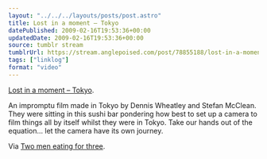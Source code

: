 ```yaml
---
layout: "../../../layouts/posts/post.astro"
title: Lost in a moment – Tokyo
datePublished: 2009-02-16T19:53:36+00:00
updatedDate: 2009-02-16T19:53:36+00:00
source: tumblr stream
tumblrUrl: https://stream.anglepoised.com/post/78855188/lost-in-a-moment-tokyo-an-impromptu-film-made
tags: ["linklog"]
format: "video"
---
```



<YouTube id="https://www.youtube.com/watch?v=ySrsZuD4w0c" />

[Lost in a moment &#8211; Tokyo][1].

An impromptu film made in Tokyo by Dennis Wheatley and Stefan McClean. They were sitting in this sushi bar pondering how best to set up a camera to film things all by itself whilst they were in Tokyo. Take our hands out of the equation&hellip; let the camera have its own journey.

Via [Two men eating for three][2].

[1]: https://www.youtube.com/watch?v=ySrsZuD4w0c
[2]: http://twomeneatingforthree.com/
